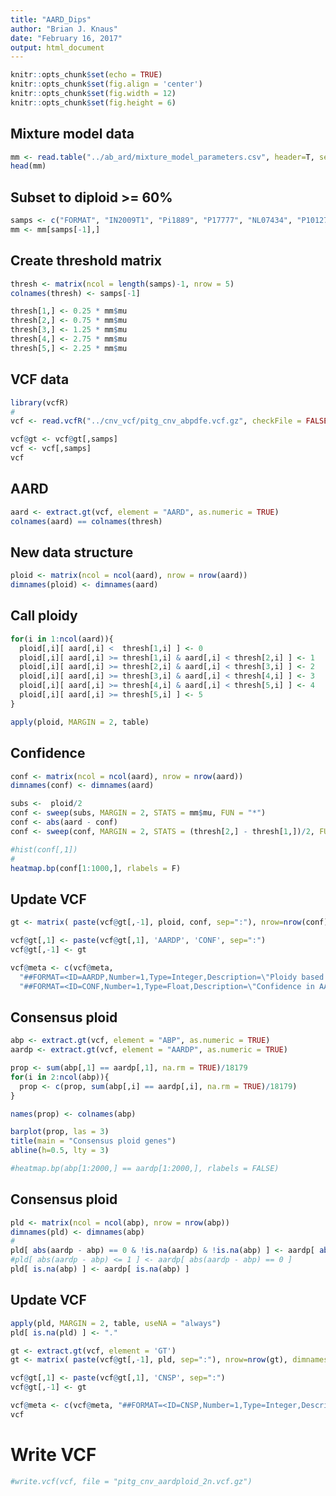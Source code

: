 ```yaml
---
title: "AARD_Dips"
author: "Brian J. Knaus"
date: "February 16, 2017"
output: html_document
---
```


```r
knitr::opts_chunk$set(echo = TRUE)
knitr::opts_chunk$set(fig.align = 'center')
knitr::opts_chunk$set(fig.width = 12)
knitr::opts_chunk$set(fig.height = 6)
```


## Mixture model data


```r
mm <- read.table("../ab_ard/mixture_model_parameters.csv", header=T, sep=",")
head(mm)
```


## Subset to diploid >= 60%


```r
samps <- c("FORMAT", "IN2009T1", "Pi1889", "P17777", "NL07434", "P10127", "M.0182896", "P3683", "P8140", "P8144", "PIC97207", "PIC97605", "PIC97630", "H1306_1", "H1306_2", "H1306_3", "US100006", "PIC97750")
mm <- mm[samps[-1],]
```


## Create threshold matrix


```r
thresh <- matrix(ncol = length(samps)-1, nrow = 5)
colnames(thresh) <- samps[-1]

thresh[1,] <- 0.25 * mm$mu
thresh[2,] <- 0.75 * mm$mu
thresh[3,] <- 1.25 * mm$mu
thresh[4,] <- 2.75 * mm$mu
thresh[5,] <- 2.25 * mm$mu
```


## VCF data



```r
library(vcfR)
#
vcf <- read.vcfR("../cnv_vcf/pitg_cnv_abpdfe.vcf.gz", checkFile = FALSE)
```


```r
vcf@gt <- vcf@gt[,samps]
vcf <- vcf[,samps]
vcf
```


## AARD


```r
aard <- extract.gt(vcf, element = "AARD", as.numeric = TRUE)
colnames(aard) == colnames(thresh)
```

## New data structure


```r
ploid <- matrix(ncol = ncol(aard), nrow = nrow(aard))
dimnames(ploid) <- dimnames(aard)
```


## Call ploidy


```r

for(i in 1:ncol(aard)){
  ploid[,i][ aard[,i] <  thresh[1,i] ] <- 0
  ploid[,i][ aard[,i] >= thresh[1,i] & aard[,i] < thresh[2,i] ] <- 1
  ploid[,i][ aard[,i] >= thresh[2,i] & aard[,i] < thresh[3,i] ] <- 2
  ploid[,i][ aard[,i] >= thresh[3,i] & aard[,i] < thresh[4,i] ] <- 3
  ploid[,i][ aard[,i] >= thresh[4,i] & aard[,i] < thresh[5,i] ] <- 4
  ploid[,i][ aard[,i] >= thresh[5,i] ] <- 5
}

apply(ploid, MARGIN = 2, table)
```


## Confidence


```r
conf <- matrix(ncol = ncol(aard), nrow = nrow(aard))
dimnames(conf) <- dimnames(aard)
```


```r
subs <-  ploid/2
conf <- sweep(subs, MARGIN = 2, STATS = mm$mu, FUN = "*")
conf <- abs(aard - conf)
conf <- sweep(conf, MARGIN = 2, STATS = (thresh[2,] - thresh[1,])/2, FUN = "/")

#hist(conf[,1])
#
heatmap.bp(conf[1:1000,], rlabels = F)
```


## Update VCF


```r
gt <- matrix( paste(vcf@gt[,-1], ploid, conf, sep=":"), nrow=nrow(conf), dimnames=dimnames(conf) )

vcf@gt[,1] <- paste(vcf@gt[,1], 'AARDP', 'CONF', sep=":")
vcf@gt[,-1] <- gt

vcf@meta <- c(vcf@meta, 
  "##FORMAT=<ID=AARDP,Number=1,Type=Integer,Description=\"Ploidy based on AARD\">",
  "##FORMAT=<ID=CONF,Number=1,Type=Float,Description=\"Confidence in AARDP where 0 is high confidence, 1 is near the threshold for rejection and above 1 was over 5N\">")
```


## Consensus ploid


```r
abp <- extract.gt(vcf, element = "ABP", as.numeric = TRUE)
aardp <- extract.gt(vcf, element = "AARDP", as.numeric = TRUE)

prop <- sum(abp[,1] == aardp[,1], na.rm = TRUE)/18179
for(i in 2:ncol(abp)){
  prop <- c(prop, sum(abp[,i] == aardp[,i], na.rm = TRUE)/18179)
}

names(prop) <- colnames(abp)

barplot(prop, las = 3)
title(main = "Consensus ploid genes")
abline(h=0.5, lty = 3)

#heatmap.bp(abp[1:2000,] == aardp[1:2000,], rlabels = FALSE)
```


## Consensus ploid 


```r
pld <- matrix(ncol = ncol(abp), nrow = nrow(abp))
dimnames(pld) <- dimnames(abp)
#
pld[ abs(aardp - abp) == 0 & !is.na(aardp) & !is.na(abp) ] <- aardp[ abs(aardp - abp) == 0 & !is.na(aardp) & !is.na(abp) ]
#pld[ abs(aardp - abp) <= 1 ] <- aardp[ abs(aardp - abp) == 0 ]
pld[ is.na(abp) ] <- aardp[ is.na(abp) ]
```


## Update VCF


```r
apply(pld, MARGIN = 2, table, useNA = "always")
pld[ is.na(pld) ] <- "."

gt <- extract.gt(vcf, element = 'GT')
gt <- matrix( paste(vcf@gt[,-1], pld, sep=":"), nrow=nrow(gt), dimnames=dimnames(gt) )

vcf@gt[,1] <- paste(vcf@gt[,1], 'CNSP', sep=":")
vcf@gt[,-1] <- gt

vcf@meta <- c(vcf@meta, "##FORMAT=<ID=CNSP,Number=1,Type=Integer,Description=\"Consensus ploidy where abs(aardp - abp) <= 1 and is.na(abp) are set to aardp\">")
vcf
```


# Write VCF


```r
#write.vcf(vcf, file = "pitg_cnv_aardploid_2n.vcf.gz")
```


